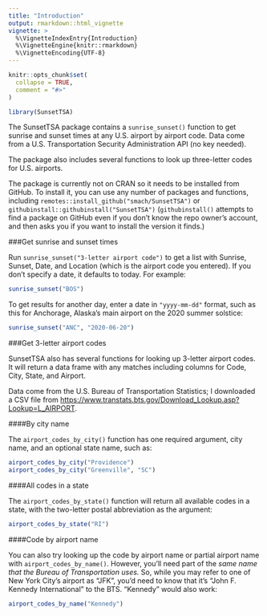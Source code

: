 ```yaml
---
title: "Introduction"
output: rmarkdown::html_vignette
vignette: >
  %\VignetteIndexEntry{Introduction}
  %\VignetteEngine{knitr::rmarkdown}
  %\VignetteEncoding{UTF-8}
---
```


```r
knitr::opts_chunk$set(
  collapse = TRUE,
  comment = "#>"
)
```

```r
library(SunsetTSA)
```

The SunsetTSA package contains a `sunrise_sunset()` function to get sunrise and sunset times at any U.S. airport by airport code. Data come from a U.S. Transportation Security Administration API (no key needed).

The package also includes several functions to look up three-letter codes for U.S. airports.

The package is currently not on CRAN so it needs to be installed from GitHub. To install it, you can use any number of packages and functions, including `remotes::install_github("smach/SunsetTSA")` or `githubinstall::githubinstall("SunsetTSA")` (`githubinstall()` attempts to find a package on GitHub even if you don't know the repo owner's account, and then asks you if you want to install the version it finds.)

###Get sunrise and sunset times

Run `sunrise_sunset("3-letter airport code")` to get a list with Sunrise, Sunset, Date, and Location (which is the airport code you entered). If you don't specify a date, it defaults to today. For example:

```r
sunrise_sunset("BOS")
```

To get results for another day, enter a date in `"yyyy-mm-dd"` format, such as this for Anchorage, Alaska's main airport on the 2020 summer solstice:

```r
sunrise_sunset("ANC", "2020-06-20")
```

###Get 3-letter airport codes

SunsetTSA also has several functions for looking up 3-letter airport codes. It will return a data frame with any matches including columns for Code, City, State, and Airport.

Data come from the U.S. Bureau of Transportation Statistics; I downloaded a CSV file from [https://www.transtats.bts.gov/Download_Lookup.asp?Lookup=L_AIRPORT](https://www.transtats.bts.gov/Download_Lookup.asp?Lookup=L_AIRPORT).

####By city name

The `airport_codes_by_city()` function has one required argument, city name, and an optional state name, such as:

```r
airport_codes_by_city("Providence")
airport_codes_by_city("Greenville", "SC")
```

####All codes in a state

The `airport_codes_by_state()` function will return all available codes in a state, with the two-letter postal abbreviation as the argument:

```r
airport_codes_by_state("RI")
```

####Code by airport name

You can also try looking up the code by airport name or partial airport name with `airport_codes_by_name()`. However, you'll need part of the _same name that the Bureau of Transportation uses._ So, while you may refer to one of New York City's airport as "JFK", you'd need to know that it's "John F. Kennedy International" to the BTS. "Kennedy" would also work:

```r
airport_codes_by_name("Kennedy")
```

